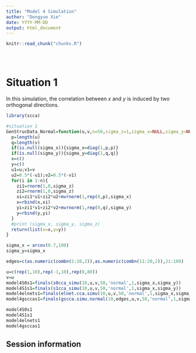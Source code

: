 ```yaml
---
title: "Model 4 Simulation"
author: "Dongyue Xie"
date: YYYY-MM-DD
output: html_document
---
```


<!-- The file analysis/chunks.R contains chunks that define default settings
shared across the workflowr files. -->
```r
knitr::read_chunk("chunks.R")
```

<!-- Update knitr chunk options -->
```r
```

<!-- Insert the date the file was last updated -->
```r
```

<!-- Insert the code version (Git commit SHA1) if Git repository exists and R
 package git2r is installed -->
```r
```

<!-- Add your analysis here -->

# Situation 1
In this simulation, the correlation between ${x}$ and ${y}$ is induced by two orthogonal directions.
```r
library(scca)

#situation 1
GenStrucData_Normal=function(u,v,n=50,sigma_z=1,sigma_x=NULL,sigma_y=NULL){
  p=length(u)
  q=length(v)
  if(is.null(sigma_x)){sigma_x=diag(1,p,p)}
  if(is.null(sigma_y)){sigma_y=diag(1,q,q)}
  x=c()
  y=c()
  u1=u;v1=v
  u2=0.5*(-u1);v2=0.5*(-v1)
  for(i in 1:n){
    zi1=rnorm(1,0,sigma_z)
    zi2=rnorm(1,0,sigma_z)
    xi=zi1*u1+zi2*u2+mvrnorm(1,rep(0,p),sigma_x)
    x=rbind(x,xi)
    yi=zi1*v1+zi2*v2+mvrnorm(1,rep(0,q),sigma_y)
    y=rbind(y,yi)
  }
  #print (sigma_x, sigma_y, sigma_z)
  return(list(x=x,y=y))
}

sigma_x = arcov(0.7,100)
sigma_y=sigma_x

edges=c(as.numeric(combn(1:10,2)),as.numeric(combn(11:20,2)),21:100)

u=c(rep(1,10),rep(-1,10),rep(0,80))
v=u
model4S0s1=finals(s0cca_simu(10,u,v,50,'normal',1,sigma_x,sigma_y))
model4S1s1=finals(s1cca_simu(10,u,v,50,'normal',1,sigma_x,sigma_y))
model4elnets1=finals(elnet.cca.simu(10,u,v,50,'normal',1,sigma_x,sigma_y))
model4gsccas1=finals(gscca.simu.normal(10,edges,u,v,50,'normal',1,sigma_x,sigma_y))
```

```r
model4S0s1
model4S1s1
model4elnets1
model4gsccas1
```

## Session information

<!-- Insert the session information into the document -->
```r
```
